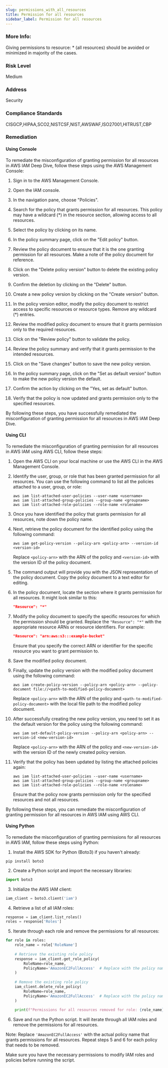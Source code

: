 ```yaml
---
slug: permissions_with_all_resources
title: Permission for all resources
sidebar_label: Permission for all resources
---
```


### More Info:

Giving permissions to resource: * (all resources) should be avoided or minimized in majority of the cases.

### Risk Level

Medium

### Address

Security

### Compliance Standards

CISGCP,HIPAA,SCO2,NISTCSF,NIST,AWSWAF,ISO27001,HITRUST,CBP
### Remediation

#### Using Console

To remediate the misconfiguration of granting permission for all resources in AWS IAM Deep Dive, follow these steps using the AWS Management Console:

1. Sign in to the AWS Management Console.

2. Open the IAM console.

3. In the navigation pane, choose "Policies".

4. Search for the policy that grants permission for all resources. This policy may have a wildcard (*) in the resource section, allowing access to all resources.

5. Select the policy by clicking on its name.

6. In the policy summary page, click on the "Edit policy" button.

7. Review the policy document to ensure that it is the one granting permission for all resources. Make a note of the policy document for reference.

8. Click on the "Delete policy version" button to delete the existing policy version.

9. Confirm the deletion by clicking on the "Delete" button.

10. Create a new policy version by clicking on the "Create version" button.

11. In the policy version editor, modify the policy document to restrict access to specific resources or resource types. Remove any wildcard (*) entries.

12. Review the modified policy document to ensure that it grants permission only to the required resources.

13. Click on the "Review policy" button to validate the policy.

14. Review the policy summary and verify that it grants permission to the intended resources.

15. Click on the "Save changes" button to save the new policy version.

16. In the policy summary page, click on the "Set as default version" button to make the new policy version the default.

17. Confirm the action by clicking on the "Yes, set as default" button.

18. Verify that the policy is now updated and grants permission only to the specified resources.

By following these steps, you have successfully remediated the misconfiguration of granting permission for all resources in AWS IAM Deep Dive.

#### Using CLI

To remediate the misconfiguration of granting permission for all resources in AWS IAM using AWS CLI, follow these steps:

1. Open the AWS CLI on your local machine or use the AWS CLI in the AWS Management Console.

2. Identify the user, group, or role that has been granted permission for all resources. You can use the following command to list all the policies attached to a user, group, or role:

   ```
   aws iam list-attached-user-policies --user-name <username>
   aws iam list-attached-group-policies --group-name <groupname>
   aws iam list-attached-role-policies --role-name <rolename>
   ```

3. Once you have identified the policy that grants permission for all resources, note down the policy name.

4. Next, retrieve the policy document for the identified policy using the following command:

   ```
   aws iam get-policy-version --policy-arn <policy-arn> --version-id <version-id>
   ```

   Replace `<policy-arn>` with the ARN of the policy and `<version-id>` with the version ID of the policy document.

5. The command output will provide you with the JSON representation of the policy document. Copy the policy document to a text editor for editing.

6. In the policy document, locate the section where it grants permission for all resources. It might look similar to this:

   ```json
   "Resource": "*"
   ```

7. Modify the policy document to specify the specific resources for which the permission should be granted. Replace the `"Resource": "*"` with the appropriate resource ARNs or resource identifiers. For example:

   ```json
   "Resource": "arn:aws:s3:::example-bucket"
   ```

   Ensure that you specify the correct ARN or identifier for the specific resource you want to grant permission to.

8. Save the modified policy document.

9. Finally, update the policy version with the modified policy document using the following command:

   ```
   aws iam create-policy-version --policy-arn <policy-arn> --policy-document file://<path-to-modified-policy-document>
   ```

   Replace `<policy-arn>` with the ARN of the policy and `<path-to-modified-policy-document>` with the local file path to the modified policy document.

10. After successfully creating the new policy version, you need to set it as the default version for the policy using the following command:

    ```
    aws iam set-default-policy-version --policy-arn <policy-arn> --version-id <new-version-id>
    ```

    Replace `<policy-arn>` with the ARN of the policy and `<new-version-id>` with the version ID of the newly created policy version.

11. Verify that the policy has been updated by listing the attached policies again:

    ```
    aws iam list-attached-user-policies --user-name <username>
    aws iam list-attached-group-policies --group-name <groupname>
    aws iam list-attached-role-policies --role-name <rolename>
    ```

    Ensure that the policy now grants permission only for the specified resources and not all resources.

By following these steps, you can remediate the misconfiguration of granting permission for all resources in AWS IAM using AWS CLI.

#### Using Python

To remediate the misconfiguration of granting permissions for all resources in AWS IAM, follow these steps using Python:

1. Install the AWS SDK for Python (Boto3) if you haven't already:
```
pip install boto3
```

2. Create a Python script and import the necessary libraries:
```python
import boto3
```

3. Initialize the AWS IAM client:
```python
iam_client = boto3.client('iam')
```

4. Retrieve a list of all IAM roles:
```python
response = iam_client.list_roles()
roles = response['Roles']
```

5. Iterate through each role and remove the permissions for all resources:
```python
for role in roles:
    role_name = role['RoleName']
    
    # Retrieve the existing role policy
    response = iam_client.get_role_policy(
        RoleName=role_name,
        PolicyName='AmazonEC2FullAccess'  # Replace with the policy name that grants permissions for all resources
    )
    
    # Remove the existing role policy
    iam_client.delete_role_policy(
        RoleName=role_name,
        PolicyName='AmazonEC2FullAccess'  # Replace with the policy name that grants permissions for all resources
    )
    
    print(f"Permissions for all resources removed for role: {role_name}")
```

6. Save and run the Python script. It will iterate through all IAM roles and remove the permissions for all resources.

Note: Replace `'AmazonEC2FullAccess'` with the actual policy name that grants permissions for all resources. Repeat steps 5 and 6 for each policy that needs to be removed.

Make sure you have the necessary permissions to modify IAM roles and policies before running the script.



